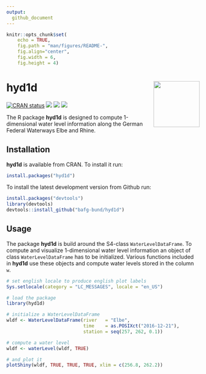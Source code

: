 ```yaml
---
output: 
  github_document
---
```


```r
knitr::opts_chunk$set(
    echo = TRUE,
    fig.path = "man/figures/README-",
    fig.align="center",
    fig.width = 6,
    fig.height = 4)
```

<!-- README.md is generated from README.Rmd. Please edit that file -->

# hyd1d <img src="man/figures/logo.png" align="right" alt="" width="120" />

<!-- badges: start -->
[![CRAN status](https://www.r-pkg.org/badges/version/hyd1d)](https://cran.r-project.org/package=hyd1d)
[![](https://cranlogs.r-pkg.org/badges/grand-total/hyd1d?color=green)](https://cran.r-project.org/package=hyd1d)
[![](https://cranlogs.r-pkg.org/badges/last-month/hyd1d?color=green)](https://cran.r-project.org/package=hyd1d)
[![](https://cranlogs.r-pkg.org/badges/last-week/hyd1d?color=green)](https://cran.r-project.org/package=hyd1d)
<!-- badges: end -->

The R package **hyd1d** is designed to compute 1-dimensional water level 
information along the German Federal Waterways Elbe and Rhine.

## Installation

**hyd1d** is available from CRAN. To install it run:

```r
install.packages("hyd1d")
```

To install the latest development version from Github run:

```r
install.packages("devtools")
library(devtools)
devtools::install_github("bafg-bund/hyd1d")
```

## Usage

The package **hyd1d** is build around the S4-class `WaterLevelDataFrame`. To 
compute and visualize 1-dimensional water level information an object of class 
`WaterLevelDataFrame` has to be initialized. Various functions included in 
**hyd1d** use these objects and compute water levels stored in the column `w`.

```r
# set english locale to produce english plot labels
Sys.setlocale(category = "LC_MESSAGES", locale = "en_US")
```

```r
# load the package
library(hyd1d)

# initialize a WaterLevelDataFrame
wldf <- WaterLevelDataFrame(river   = "Elbe",
                            time    = as.POSIXct("2016-12-21"),
                            station = seq(257, 262, 0.1))

# compute a water level
wldf <- waterLevel(wldf, TRUE)

# and plot it
plotShiny(wldf, TRUE, TRUE, TRUE, xlim = c(256.8, 262.2))
```

